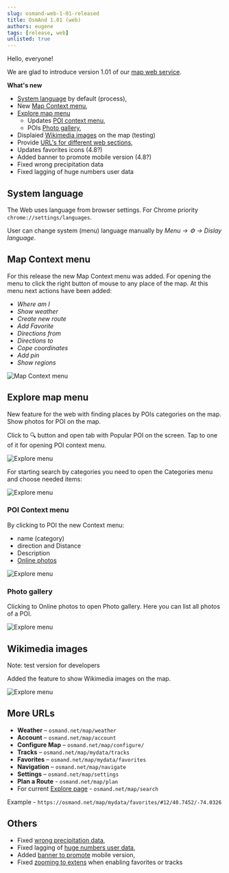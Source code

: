 ```yaml
---
slug: osmand-web-1-01-released
title: OsmAnd 1.01 (web)
authors: eugene
tags: [release, web]
unlisted: true
---
```


Hello, everyone!

We are glad to introduce version 1.01 of our [map web service](https://osmand.net/map). 


<!--truncate-->

**What's new**

- [System language](#system-language) by default (process),
- New [Map Context menu](#map-context-menu),
- [Explore map menu](#explore-map-menu)
  - Updates [POI context menu](#poi-context-menu),
  - POIs [Photo gallery](#photo-gallery),
- Displaied [Wikimedia images](#wikimedia-images) on the map (testing)
- Provide [URL's for different web sections](#more-urls),
- Updates favorites icons (4.8?)
- Added banner to promote mobile version (4.8?)
- Fixed wrong precipitation data
- Fixed lagging of huge numbers user data

## System language

The Web uses language from browser settings. For Chrome priority `chrome://settings/languages`.

User can change system (menu) language manually by _Menu → ⚙ → Dislay language_.

## Map Context menu

For this release the new Map Context menu was added. For opening the menu to click the right button of mouse to any place of the map. At this menu next actions have been added:
 - _Where am I_
 - _Show weather_
 - _Create new route_
 - _Add Favorite_
 - _Directions from_
 - _Directions to_
 - _Cope coordinates_
 - _Add pin_
 - _Show regions_


![Map Context menu](./img/map_context_menu.png)


## Explore map menu

New feature for the web with finding places by POIs categories on the map. Show photos for POI on the map.

Click to 🔍 button and open tab with Popular POI on the screen. Tap to one of it for opening POI context menu.

![Explore menu](./img/explore.png)

For starting search by categories you need to open the Categories menu and choose needed items:

![Explore menu](./img/explore_cat.png)

### POI Context menu

By clicking to POI the new Context menu:
- name (category)
- direction and Distance
- Description
- [Online photos](#photo-gallery)


![Explore menu](./img/poi_context.png)


### Photo gallery

Clicking to Online photos to open Photo gallery. Here you can list all photos of a POI.

![Explore menu](./img/poi_photo.png)


## Wikimedia images

Note: test version for developers

Added the feature to show Wikimedia images on the map.

![Explore menu](./img/wiki_photos.png)

## More URLs

-  **Weather** – `osmand.net/map/weather`
-  **Account** – `osmand.net/map/account`
-  **Configure Map** – `osmand.net/map/configure/`
-  **Tracks** – `osmand.net/map/mydata/tracks`
-  **Favorites** – `osmand.net/map/mydata/favorites`
-  **Navigation** – `osmand.net/map/navigate`
-  **Settings** – `osmand.net/map/settings`
-  **Plan a Route** - `osmand.net/map/plan`
-  For current [Explore page](#explore-map-menu) - `osmand.net/map/search`


Example - `https://osmand.net/map/mydata/favorites/#12/40.7452/-74.0326`

## Others

- Fixed [wrong precipitation data](https://github.com/osmandapp/OsmAnd-Issues/issues/2578),
- Fixed lagging of [huge numbers user data](https://github.com/osmandapp/web/issues/384),
- Added [banner to promote](https://github.com/osmandapp/OsmAnd/issues/18825) mobile version,
- Fixed [zooming to extens](https://github.com/osmandapp/web/issues/246) when enabling favorites or tracks
